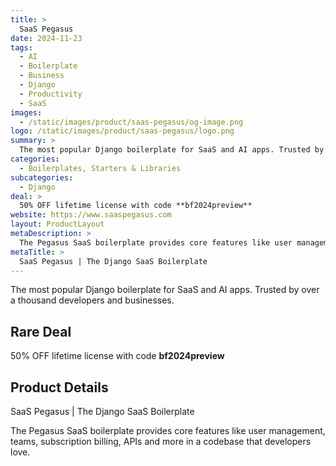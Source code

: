 ```yaml
---
title: >
  SaaS Pegasus
date: 2024-11-23
tags:
  - AI
  - Boilerplate
  - Business
  - Django
  - Productivity
  - SaaS
images:
  - /static/images/product/saas-pegasus/og-image.png
logo: /static/images/product/saas-pegasus/logo.png
summary: >
  The most popular Django boilerplate for SaaS and AI apps. Trusted by over a thousand developers and businesses.
categories:
  - Boilerplates, Starters & Libraries
subcategories:
  - Django
deal: >
  50% OFF lifetime license with code **bf2024preview**
website: https://www.saaspegasus.com
layout: ProductLayout
metaDescription: >
  The Pegasus SaaS boilerplate provides core features like user management, teams, subscription billing, APIs and more in a codebase that developers love.
metaTitle: >
  SaaS Pegasus | The Django SaaS Boilerplate
---
```

The most popular Django boilerplate for SaaS and AI apps. Trusted by over a thousand developers and businesses.

## Rare Deal

50% OFF lifetime license with code **bf2024preview**

## Product Details
SaaS Pegasus | The Django SaaS Boilerplate

The Pegasus SaaS boilerplate provides core features like user management, teams, subscription billing, APIs and more in a codebase that developers love.
